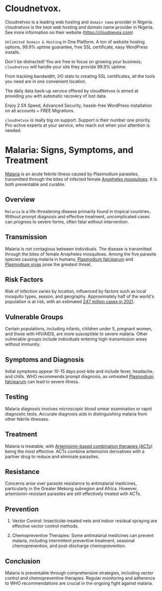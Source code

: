 # Cloudnetvox.         

Cloudnetvox is a leading web hosting and `domain name` provider in Nigeria. cloudnetvox is the best web hosting and domain name provider in Nigeria. See more information on their website (https://cloudnevox.com)  
 
`Unlimited Domain & Hosting` in One Platform. A ton of website hosting options, 99.9% uptime guarantee, free SSL certificate, easy WordPress installs.

Don't be distracted! You are free to focus on growing your business; `cloudnetvox` will handle your site they provide 99.9% uptime.

From tracking bandwidth, I/O stats to creating SSL certificates, all the tools you need are in one convenient location.

The daily data back-up service offered by cloudNetvox is aimed at providing you with automatic recovery of lost data.

Enjoy 2.5X Speed, Advanced Security, hassle-free WordPress installation on all accounts + FREE Migrations.

`cloudnetvox` is really big on support. Support is their number one priority. Pro-active experts at your service, who reach out when your attention is needed.



# Malaria: Signs, Symptoms, and Treatment

[Malaria](https://www.who.int/health-topics/malaria) is an acute febrile illness caused by Plasmodium parasites, transmitted through the bites of infected female [Anopheles mosquitoes](https://www.cdc.gov/malaria/about/biology/mosquitoes/index.html). It is both preventable and curable.

## Overview

`Malaria` is a life-threatening disease primarily found in tropical countries. Without prompt diagnosis and effective treatment, uncomplicated cases can progress to severe forms, often fatal without intervention.

## Transmission

Malaria is not contagious between individuals. The disease is transmitted through the bites of female Anopheles mosquitoes. Among the five parasite species causing malaria in humans, [Plasmodium falciparum](https://www.who.int/news-room/questions-and-answers/item/malaria) and [Plasmodium vivax](https://www.who.int/news-room/questions-and-answers/item/malaria) pose the greatest threat.

## Risk Factors

Risk of infection varies by location, influenced by factors such as local mosquito types, season, and geography. Approximately half of the world's population is at risk, with an estimated [247 million cases in 2021](https://www.who.int/news-room/fact-sheets/detail/malaria).

## Vulnerable Groups

Certain populations, including infants, children under 5, pregnant women, and those with HIV/AIDS, are more susceptible to severe malaria. Other vulnerable groups include individuals entering high-transmission areas without immunity.

## Symptoms and Diagnosis

Initial symptoms appear 10-15 days post-bite and include fever, headache, and chills. WHO recommends prompt diagnosis, as untreated [Plasmodium falciparum](https://www.who.int/news-room/questions-and-answers/item/malaria) can lead to severe illness.

## Testing

Malaria diagnosis involves microscopic blood smear examination or rapid diagnostic tests. Accurate diagnosis aids in distinguishing malaria from other febrile illnesses.

## Treatment

Malaria is treatable, with [Artemisinin-based combination therapies (ACTs)](https://www.who.int/malaria/areas/treatment/ACTs/en/) being the most effective. ACTs combine artemisinin derivatives with a partner drug to reduce and eliminate parasites.

## Resistance

Concerns arise over parasite resistance to antimalarial medicines, particularly in the Greater Mekong subregion and Africa. However, artemisinin-resistant parasites are still effectively treated with ACTs.

## Prevention

1. Vector Control: Insecticide-treated nets and indoor residual spraying are effective vector control methods.

2. Chemopreventive Therapies: Some antimalarial medicines can prevent malaria, including intermittent preventive treatment, seasonal chemoprevention, and post-discharge chemoprevention.

## Conclusion

Malaria is preventable through comprehensive strategies, including vector control and chemopreventive therapies. Regular monitoring and adherence to WHO recommendations are crucial in the ongoing fight against malaria.




